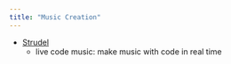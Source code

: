 ```yaml
---
title: "Music Creation"
---
```


- [Strudel](https://strudel.cc/workshop/getting-started/)
  - live code music: make music with code in real time
